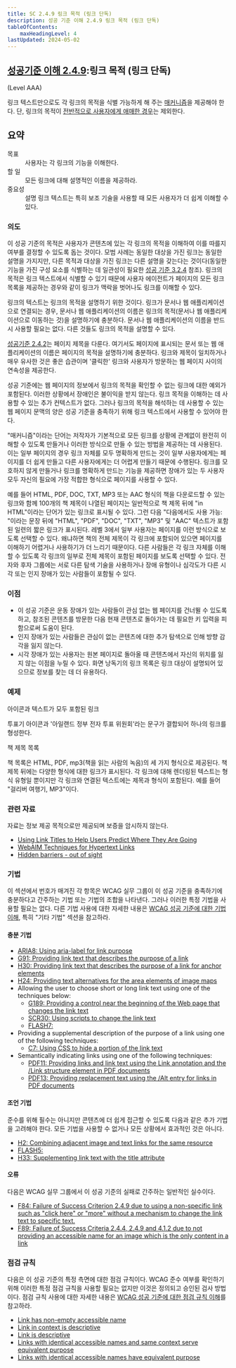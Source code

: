 ```yaml
---
title: SC 2.4.9 링크 목적 (링크 단독)
description: 성공 기준 이해 2.4.9 링크 목적 (링크 단독)
tableOfContents:
    maxHeadingLevel: 4
lastUpdated: 2024-05-02
---
```



## [성공기준 이해 2.4.9](https://w3.org/TR/WCAG22#link-purpose-link-only):링크 목적 (링크 단독) 

(Level AAA)

<Card title="성공 기준(SC)"></Card>

링크 텍스트만으로도 각 링크의 목적을 식별 가능하게 해 주는 [매커니즘](../../../../glossary/mechanism)을 제공해야 한다. 단, 링크의 목적이 [전반적으로 사용자에게 애매한 경우](../../../../glossary/ambiguous-to-users-in-general)는 제외한다.

## 요약

<dl>
<dt>목표</dt>
<dd>사용자는 각 링크의 기능을 이해한다.</dd>
<dt>할 일</dt>
<dd>모든 링크에 대해 설명적인 이름을 제공하라.</dd>
<dt>중요성</dt>
<dd>설명 링크 텍스트는 특히 보조 기술을 사용할 때 모든 사용자가 더 쉽게 이해할 수 있다.</dd>
</dl>

### 의도

이 성공 기준의 목적은 사용자가 콘텐츠에 있는 각 링크의 목적을 이해하여 이를 따를지 여부를 결정할 수 있도록 돕는 것이다. 모범 사례는 동일한 대상을 가진 링크는 동일한 설명을 가지지만, 다른 목적과 대상을 가진 링크는 다른 설명을 갖는다는 것이다(동일한 기능을 가진 구성 요소를 식별하는 데 일관성이 필요한 [성공 기준 3.2.4](consistent-identification) 참조). 링크의 목적은 링크 텍스트에서 식별할 수 있기 때문에 사용자 에이전트가 페이지의 모든 링크 목록을 제공하는 경우와 같이 링크가 맥락을 벗어나도 링크를 이해할 수 있다.

링크의 텍스트는 링크의 목적을 설명하기 위한 것이다. 링크가 문서나 웹 애플리케이션으로 연결되는 경우, 문서나 웹 애플리케이션의 이름은 링크의 목적(문서나 웹 애플리케이션으로 이동하는 것)을 설명하기에 충분하다. 문서나 웹 애플리케이션의 이름을 반드시 사용할 필요는 없다. 다른 것들도 링크의 목적을 설명할 수 있다.

[성공기준 2.4.2](page-titled)는 페이지 제목을 다룬다. 여기서도 페이지에 표시되는 문서 또는 웹 애플리케이션의 이름은 페이지의 목적을 설명하기에 충분하다. 링크와 제목이 일치하거나 매우 유사한 것은 좋은 습관이며 '클릭한' 링크와 사용자가 방문하는 웹 페이지 사이의 연속성을 제공한다.

성공 기준에는 웹 페이지의 정보에서 링크의 목적을 확인할 수 없는 링크에 대한 예외가 포함된다. 이러한 상황에서 장애인은 불이익을 받지 않는다. 링크 목적을 이해하는 데 사용할 수 있는 추가 컨텍스트가 없다. 그러나 링크의 목적을 해석하는 데 사용할 수 있는 웹 페이지 문맥의 양은 성공 기준을 충족하기 위해 링크 텍스트에서 사용할 수 있어야 한다.

"매커니즘"이라는 단어는 저작자가 기본적으로 모든 링크를 상황에 관계없이 완전히 이해할 수 있도록 만들거나 이러한 방식으로 만들 수 있는 방법을 제공하는 데 사용된다. 이는 일부 페이지의 경우 링크 자체를 모두 명확하게 만드는 것이 일부 사용자에게는 페이지를 더 쉽게 만들고 다른 사용자에게는 더 어렵게 만들기 때문에 수행된다. 링크를 모호하지 않게 만들거나 링크를 명확하게 만드는 기능을 제공하면 장애가 있는 두 사용자 모두 자신의 필요에 가장 적합한 형식으로 페이지를 사용할 수 있다.

예를 들어 HTML, PDF, DOC, TXT, MP3 또는 AAC 형식의 책을 다운로드할 수 있는 링크와 함께 100개의 책 제목이 나열된 페이지는 일반적으로 책 제목 뒤에 "in HTML"이라는 단어가 있는 링크로 표시될 수 있다. 그런 다음 "다음에서도 사용 가능: "이라는 문장 뒤에 "HTML", "PDF", "DOC", "TXT", "MP3" 및 "AAC" 텍스트가 포함된 일련의 짧은 링크가 표시된다. 레벨 3에서 일부 사용자는 페이지를 이런 방식으로 보도록 선택할 수 있다. 왜냐하면 책의 전체 제목이 각 링크에 포함되어 있으면 페이지를 이해하기 어렵거나 사용하기가 더 느리기 때문이다. 다른 사람들은 각 링크 자체를 이해할 수 있도록 각 링크의 일부로 전체 제목이 포함된 페이지를 보도록 선택할 수 있다. 전자와 후자 그룹에는 서로 다른 탐색 기술을 사용하거나 장애 유형이나 심각도가 다른 시각 또는 인지 장애가 있는 사람들이 포함될 수 있다.

### 이점

*   이 성공 기준은 운동 장애가 있는 사람들이 관심 없는 웹 페이지를 건너뛸 수 있도록 하고, 참조된 콘텐츠를 방문한 다음 현재 콘텐츠로 돌아가는 데 필요한 키 입력을 피함으로써 도움이 된다.
*   인지 장애가 있는 사람들은 관심이 없는 콘텐츠에 대한 추가 탐색으로 인해 방향 감각을 잃지 않는다.
*   시각 장애가 있는 사용자는 원본 페이지로 돌아올 때 콘텐츠에서 자신의 위치를 ​​잃지 않는 이점을 누릴 수 있다. 화면 낭독기의 링크 목록은 링크 대상이 설명되어 있으므로 정보를 찾는 데 더 유용하다.

### 예제

아이콘과 텍스트가 모두 포함된 링크

투표기 아이콘과 '아일랜드 정부 전자 투표 위원회'라는 문구가 결합되어 하나의 링크를 형성한다.

책 제목 목록

책 목록은 HTML, PDF, mp3(책을 읽는 사람의 녹음)의 세 가지 형식으로 제공된다. 책 제목 뒤에는 다양한 형식에 대한 링크가 표시된다. 각 링크에 대해 렌더링된 텍스트는 형식 유형일 뿐이지만 각 링크와 연결된 텍스트에는 제목과 형식이 포함된다. 예를 들어 "걸리버 여행기, MP3"이다.

### 관련 자료

자료는 정보 제공 목적으로만 제공되며 보증을 암시하지 않는다.

*   [Using Link Titles to Help Users Predict Where They Are Going](https://www.nngroup.com/articles/using-link-titles-to-help-users-predict-where-they-are-going/)
*   [WebAIM Techniques for Hypertext Links](http://webaim.org/techniques/hypertext/)
*   [Hidden barriers - out of sight](http://www.rnib.org.uk/blogs/expert-series?Name=Hidden%20barriers)

### 기법

이 섹션에서 번호가 매겨진 각 항목은 WCAG 실무 그룹이 이 성공 기준을 충족하기에 충분하다고 간주하는 기법 또는 기법의 조합을 나타낸다. 그러나 이러한 특정 기법을 사용할 필요는 없다. 다른 기법 사용에 대한 자세한 내용은 [WCAG 성공 기준에 대한 기법 이해](understanding-techniques), 특히 "기타 기법" 섹션을 참고하라.

#### 충분 기법

*   [ARIA8: Using aria-label for link purpose](https://www.w3.org/WAI/WCAG22/Techniques/aria/ARIA8)
*   [G91: Providing link text that describes the purpose of a link](https://www.w3.org/WAI/WCAG22/Techniques/general/G91)
*   [H30: Providing link text that describes the purpose of a link for anchor elements](https://www.w3.org/WAI/WCAG22/Techniques/html/H30)
*   [H24: Providing text alternatives for the area elements of image maps](https://www.w3.org/WAI/WCAG22/Techniques/html/H24)
*   Allowing the user to choose short or long link text using one of the techniques below:
    *   [G189: Providing a control near the beginning of the Web page that changes the link text](https://www.w3.org/WAI/WCAG22/Techniques/general/G189)
    *   [SCR30: Using scripts to change the link text](https://www.w3.org/WAI/WCAG22/Techniques/client-side-script/SCR30)
    *   [FLASH7:](https://www.w3.org/WAI/WCAG22/Techniques//FLASH7)
*   Providing a supplemental description of the purpose of a link using one of the following techniques:
    *   [C7: Using CSS to hide a portion of the link text](https://www.w3.org/WAI/WCAG22/Techniques/css/C7)
*   Semantically indicating links using one of the following techniques:
    *   [PDF11: Providing links and link text using the Link annotation and the /Link structure element in PDF documents](https://www.w3.org/WAI/WCAG22/Techniques/pdf/PDF11)
    *   [PDF13: Providing replacement text using the /Alt entry for links in PDF documents](https://www.w3.org/WAI/WCAG22/Techniques/pdf/PDF13)

#### 조언 기법

준수를 위해 필수는 아니지만 콘텐츠에 더 쉽게 접근할 수 있도록 다음과 같은 추가 기법을 고려해야 한다. 모든 기법을 사용할 수 없거나 모든 상황에서 효과적인 것은 아니다.

*   [H2: Combining adjacent image and text links for the same resource](https://www.w3.org/WAI/WCAG22/Techniques/html/H2)
*   [FLASH5:](https://www.w3.org/WAI/WCAG22/Techniques//FLASH5)
*   [H33: Supplementing link text with the title attribute](https://www.w3.org/WAI/WCAG22/Techniques/html/H33)

#### 오류

다음은 WCAG 실무 그룹에서 이 성공 기준의 실패로 간주하는 일반적인 실수이다.

*   [F84: Failure of Success Criterion 2.4.9 due to using a non-specific link such as "click here" or "more" without a mechanism to change the link text to specific text.](https://www.w3.org/WAI/WCAG22/Techniques/failures/F84)
*   [F89: Failure of Success Criteria 2.4.4, 2.4.9 and 4.1.2 due to not providing an accessible name for an image which is the only content in a link](https://www.w3.org/WAI/WCAG22/Techniques/failures/F89)

### 점검 규칙

다음은 이 성공 기준의 특정 측면에 대한 점검 규칙이다. WCAG 준수 여부를 확인하기 위해 이러한 특정 점검 규칙을 사용할 필요는 없지만 이것은 정의되고 승인된 검사 방법이다. 점검 규칙 사용에 대한 자세한 내용은 [WCAG 성공 기준에 대한 점검 규칙 이해](understanding-act-rules.html)를 참고하라.

*   [Link has non-empty accessible name](https://www.w3.org/WAI/standards-guidelines/act/rules/c487ae/)
*   [Link in context is descriptive](https://www.w3.org/WAI/standards-guidelines/act/rules/5effbb/proposed/)
*   [Link is descriptive](https://www.w3.org/WAI/standards-guidelines/act/rules/aizyf1/proposed/)
*   [Links with identical accessible names and same context serve equivalent purpose](https://www.w3.org/WAI/standards-guidelines/act/rules/fd3a94/proposed/)
*   [Links with identical accessible names have equivalent purpose](https://www.w3.org/WAI/standards-guidelines/act/rules/b20e66/proposed/)


